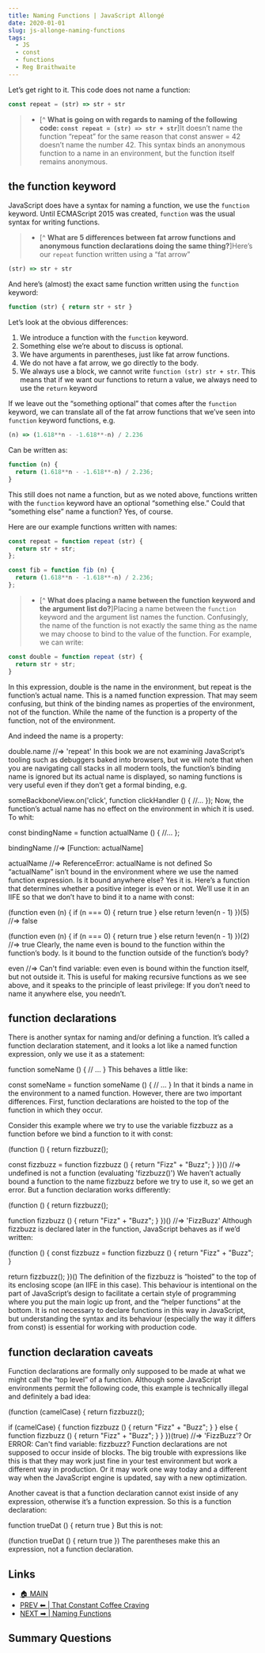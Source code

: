 ```yaml
---
title: Naming Functions | JavaScript Allongé
date: 2020-01-01
slug: js-allonge-naming-functions 
tags:
  - JS
  - const 
  - functions 
  - Reg Braithwaite
---
```


Let’s get right to it. This code does not name a function:
```js
const repeat = (str) => str + str
``` 
>- [^ **What is going on with regards to naming of the following code: `const repeat = (str) => str + str`**]It doesn’t name the function “repeat” for the same reason that const answer = 42 doesn’t name the number 42. This syntax binds an anonymous function to a name in an environment, but the function itself remains anonymous.

## the function keyword
JavaScript does have a syntax for naming a function, we use the `function` keyword. Until ECMAScript 2015 was created, `function` was the usual syntax for writing functions.

>- [^ **What are 5 differences between fat arrow functions and anonymous function declarations doing the same thing?**]Here’s our `repeat` function written using a “fat arrow”
```js 
(str) => str + str 
``` 
And here’s (almost) the exact same function written using the `function` keyword:
```js 
function (str) { return str + str }
``` 
Let’s look at the obvious differences:

1. We introduce a function with the `function` keyword.
2. Something else we’re about to discuss is optional.
3. We have arguments in parentheses, just like fat arrow functions.
4. We do not have a fat arrow, we go directly to the body.
5. We always use a block, we cannot write `function (str) str + str`. This means that if we want our functions to return a value, we always need to use the `return` keyword

If we leave out the “something optional” that comes after the `function` keyword, we can translate all of the fat arrow functions that we’ve seen into `function` keyword functions, e.g.
```js 
(n) => (1.618**n - -1.618**-n) / 2.236
```

Can be written as:
```js 
function (n) {
  return (1.618**n - -1.618**-n) / 2.236;
}
``` 
This still does not name a function, but as we noted above, functions written with the `function` keyword have an optional “something else.” Could that “something else” name a function? Yes, of course.

Here are our example functions written with names:
```js 
const repeat = function repeat (str) {
  return str + str;
};

const fib = function fib (n) {
  return (1.618**n - -1.618**-n) / 2.236;
};
``` 
>- [^ **What does placing a name between the function keyword and the argument list do?**]Placing a name between the `function` keyword and the argument list names the function. Confusingly, the name of the function is not exactly the same thing as the name we may choose to bind to the value of the function. For example, we can write:
```js
const double = function repeat (str) {
  return str + str;
}
```

In this expression, double is the name in the environment, but repeat is the function’s actual name. This is a named function expression. That may seem confusing, but think of the binding names as properties of the environment, not of the function. While the name of the function is a property of the function, not of the environment.

And indeed the name is a property:

double.name
  //=> 'repeat'
In this book we are not examining JavaScript’s tooling such as debuggers baked into browsers, but we will note that when you are navigating call stacks in all modern tools, the function’s binding name is ignored but its actual name is displayed, so naming functions is very useful even if they don’t get a formal binding, e.g.

someBackboneView.on('click', function clickHandler () {
  //...
});
Now, the function’s actual name has no effect on the environment in which it is used. To whit:

const bindingName = function actualName () {
  //...
};

bindingName
  //=> [Function: actualName]

actualName
  //=> ReferenceError: actualName is not defined
So “actualName” isn’t bound in the environment where we use the named function expression. Is it bound anywhere else? Yes it is. Here’s a function that determines whether a positive integer is even or not. We’ll use it in an IIFE so that we don’t have to bind it to a name with const:

(function even (n) {
  if (n === 0) {
    return true
  }
  else return !even(n - 1)
})(5)
  //=> false

(function even (n) {
  if (n === 0) {
    return true
  }
  else return !even(n - 1)
})(2)
  //=> true
Clearly, the name even is bound to the function within the function’s body. Is it bound to the function outside of the function’s body?

even
  //=> Can't find variable: even
even is bound within the function itself, but not outside it. This is useful for making recursive functions as we see above, and it speaks to the principle of least privilege: If you don’t need to name it anywhere else, you needn’t.

## function declarations
There is another syntax for naming and/or defining a function. It’s called a function declaration statement, and it looks a lot like a named function expression, only we use it as a statement:

function someName () {
  // ...
}
This behaves a little like:

const someName = function someName () {
  // ...
}
In that it binds a name in the environment to a named function. However, there are two important differences. First, function declarations are hoisted to the top of the function in which they occur.

Consider this example where we try to use the variable fizzbuzz as a function before we bind a function to it with const:

(function () {
  return fizzbuzz();

  const fizzbuzz = function fizzbuzz () {
    return "Fizz" + "Buzz";
  }
})()
  //=> undefined is not a function (evaluating 'fizzbuzz()')
We haven’t actually bound a function to the name fizzbuzz before we try to use it, so we get an error. But a function declaration works differently:

(function () {
  return fizzbuzz();

  function fizzbuzz () {
    return "Fizz" + "Buzz";
  }
})()
  //=> 'FizzBuzz'
Although fizzbuzz is declared later in the function, JavaScript behaves as if we’d written:

(function () {
  const fizzbuzz = function fizzbuzz () {
    return "Fizz" + "Buzz";
  }

  return fizzbuzz();
})()
The definition of the fizzbuzz is “hoisted” to the top of its enclosing scope (an IIFE in this case). This behaviour is intentional on the part of JavaScript’s design to facilitate a certain style of programming where you put the main logic up front, and the “helper functions” at the bottom. It is not necessary to declare functions in this way in JavaScript, but understanding the syntax and its behaviour (especially the way it differs from const) is essential for working with production code.

## function declaration caveats
Function declarations are formally only supposed to be made at what we might call the “top level” of a function. Although some JavaScript environments permit the following code, this example is technically illegal and definitely a bad idea:

(function (camelCase) {
  return fizzbuzz();

  if (camelCase) {
    function fizzbuzz () {
      return "Fizz" + "Buzz";
    }
  }
  else {
    function fizzbuzz () {
      return "Fizz" + "Buzz";
    }
  }
})(true)
  //=> 'FizzBuzz'? Or ERROR: Can't find variable: fizzbuzz?
Function declarations are not supposed to occur inside of blocks. The big trouble with expressions like this is that they may work just fine in your test environment but work a different way in production. Or it may work one way today and a different way when the JavaScript engine is updated, say with a new optimization.

Another caveat is that a function declaration cannot exist inside of any expression, otherwise it’s a function expression. So this is a function declaration:

function trueDat () { return true }
But this is not:

(function trueDat () { return true })
The parentheses make this an expression, not a function declaration.


## Links 
- [🏠 MAIN](/js-allonge-main) 
- [PREV ⬅ | That Constant Coffee Craving ](/js-allonge-constant-craving)
- [NEXT ➡ | Naming Functions ](/js-allonge-naming-functions)

## Summary Questions  